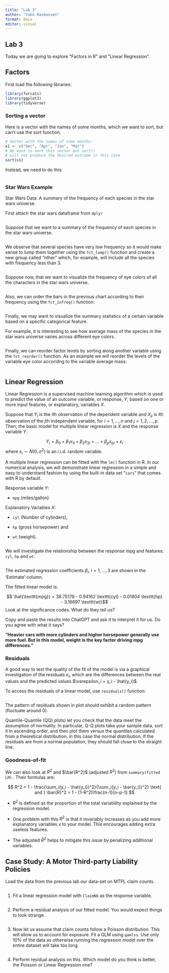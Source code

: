 ---
title: "Lab 3"
author: "Yubo Rasmussen"
format: docx
editor: visual
---

## Lab 3

Today we are going to explore "Factors in R" and "Linear Regression".

## Factors

First load the following libraries:

```{r}
library(forcats)   
library(ggplot2)
library(tidyverse)
```

### Sorting a vector

Here is a vector with the names of some months, which we want to sort, but can't use the sort function.

```{r}
# Vector with the names of some months:
x1 <- c("Dec", "Apr", "Jan", "Mar")
# We want to sort this vector but sort()
# will not produce the desired outcome in this case
sort(x1)
```

Instead, we need to do this:

```{r}

```

### Star Wars Example

Star Wars Data: A summary of the frequency of each species in the star wars universe.

First attach the star wars dataframe from `dplyr`

```{r}
```

Suppose that we want to a summary of the frequency of each species in the star wars universe.

```{r}
```

We observe that several species have very low frequency so it would make sense to lump them together using the `fct_lump()` function and create a new group called "other" which, for example, will include all the species with frequency less than 3.

```{r}
```

Suppose now, that we want to visualize the frequency of eye colors of all the characters in the star wars universe.

```{r}
```

Also, we can order the bars in the previous chart according to their frequency using the `fct_infreq()` function:

```{r}

```

Finally, we may want to visualize the summary statistics of a certain variable based on a specific categorical feature.

For example, it is interesting to see how average mass of the species in the star wars universe varies across different eye colors.

```{r}
```

Finally, we can reorder factor levels by sorting along another variable using the `fct_reorder()` function. As an example we will reorder the levels of the variable eye color accoridng to the variable average mass:

```{r}
```

## Linear Regression

Linear Regression is a supervised machine learning algorithm which is used to predict the value of an outcome variable, or response, $Y$, based on one or more input features, or explanatory, variables $X$.

Suppose that $Y_i$ is the $i$th observation of the dependent variable and $X_{ij}$ is $i$th observation of the $j$th independent variable, for $i = 1, ..., n$ and $j = 1, 2, ..., p.$ Then, the basic model for multiple linear regression is $X$ and the response variable $Y$.

$$Y_i = \beta_0 + \beta_1x_{1i} + \beta_2x_{2i} + ... + \beta_px_{pi}+\varepsilon_i$$ where $\varepsilon_i \sim N(0,\sigma^2)$ is an i.i.d. random variable.

A multiple linear regression can be fitted with the `lm()` function in R. In our numerical analysis, we will demonstrate linear regression in a simple and easy to understand fashion by using the built-in data set "`cars`" that comes with R by default.\

Response variable $Y$:

-   `mpg` (miles/gallon)\

Explanatory Variables $X$:

-   `cyl` (Number of cylinders),

-   `hp` (gross horsepower) and

-   `wt` (weight).

```{r}
```

We will investigate the relationship between the response mpg and features: `cyl`, `hp` and `wt`.

```{r}

```

The estimated regression coefficients $\beta_i$, $i = 1,...,3$ are shown in the 'Estimate' column.

The fitted linear model is:

$$ \hat{\texttt{mpg}} = 38.75179 - 0.94162 \texttt{cyl} - 0.01904 \texttt{hp} - 3.16697 \texttt{wt}$$Look at the significance codes. What do they tell us?

Copy and paste the results into ChatGPT and ask it to interpret it for us. Do you agree with what it says?

**"Heavier cars with more cylinders and higher horsepower generally use more fuel. But in this model, weight is the key factor driving mpg differences."**

### Residuals

A good way to test the quality of the fit of the model is via a graphical investigation of the residuals $\varepsilon_i$, which are the differences between the real values and the predicted values $\varepsilon_i = y_i - \hat{y_i}$.

To access the residuals of a linear model, use `residuals()` function:

```{r}

```

The pattern of residuals shown in plot should exhibit a random pattern (fluctuate around 0).

Quantile-Quantile (QQ) plots) let you check that the data meet the assumption of normality. In particular, Q-Q plots take your sample data, sort it in ascending order, and then plot them versus the quantiles calculated from a theoretical distribution, in this case the normal distribution. If the residuals are from a normal population, they should fall close to the straight line.

### Goodness-of-fit

We can also look at $R^2$ and $\bar{R^2}$ (adjusted $R^2$) from `summary(fitted LM).` Their formulas are:

$$
R^2 = 1 - \frac{\sum_i(y_i - \hat{y_i})^2}{\sum_i(y_i - \bar{y_i})^2} \text{   and   } \bar{R}^2 = 1 - (1-R^2)\frac{n-1}{n-p-1}
$$

-   $R^2$ is defined as the proportion of the total variability explained by the regression model.

-   One problem with this $R^2$ is that it invariably increases as you add more explanatory variables $x$ to your model. This encourages adding extra useless features.

-   The adjusted $\bar{R}^2$ helps to mitigate this issue by penalizing additional variables.

## Case Study: A Motor Third-party Liability Policies

Load the data from the previous lab our data-set on MTPL claim counts.

```{r}
```

1.  Fit a linear regression model with `ClaimNb` as the response variable.

```{r}
```

2.  Perform a residual analysis of our fitted model. You would expect things to look strange.

```{r}


```

3.  Now let us assume that claim counts follow a Poisson distribution. This will allow us to account for exposure. Fit a GLM using `gamlss`. Use only 10% of the data as otherwise running the regression model over the entire dataset will take too long.

```{r}

```

4.  Perform residual analysis on this. Which model do you think is better, the Poisson or Linear Regression one?

```{r}


```
